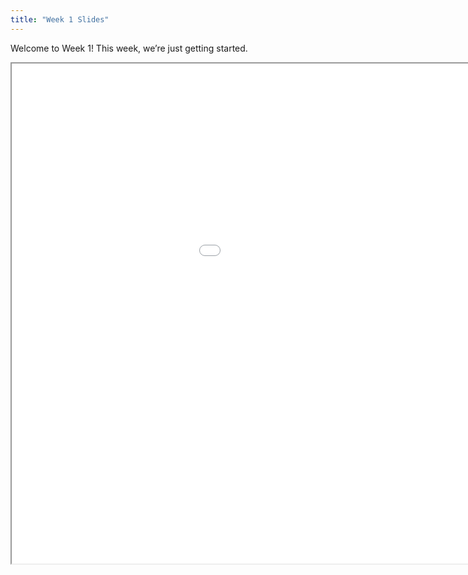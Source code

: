```yaml
---
title: "Week 1 Slides"
---
```


Welcome to Week 1! This week, we're just getting started.

<div>

```{=html}
<iframe class="slide-deck" src="/slides/01-week1-slides-code.html" width="1200" height="800"></iframe>
```

</div>
